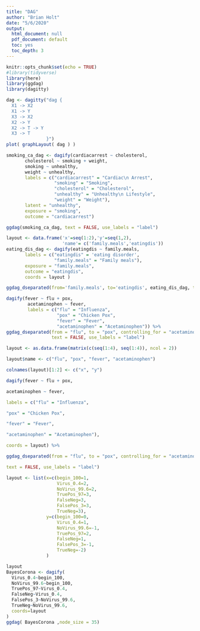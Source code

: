 ```yaml
---
title: "DAG"
author: "Brian Holt"
date: "5/6/2020"
output:
  html_document: null
  pdf_document: default
  toc: yes
  toc_depth: 3
---
```


```r
knitr::opts_chunk$set(echo = TRUE)
#library(tidyverse)
library(here)
library(ggdag)
library(dagitty)
```


```r
dag <- dagitty("dag {
  X1 -> X2
  X1 -> Y
  X3 -> X2
  X2 -> Y
  X2 -> T -> Y
  X3 -> T
               }")
plot( graphLayout( dag ) )
```

```r
smoking_ca_dag <- dagify(cardiacarrest ~ cholesterol,
       cholesterol ~ smoking + weight,
       smoking ~ unhealthy,
       weight ~ unhealthy,
       labels = c("cardiacarrest" = "Cardiac\n Arrest", 
                  "smoking" = "Smoking",
                  "cholesterol" = "Cholesterol",
                  "unhealthy" = "Unhealthy\n Lifestyle",
                  "weight" = "Weight"),
       latent = "unhealthy",
       exposure = "smoking",
       outcome = "cardiacarrest")

ggdag(smoking_ca_dag, text = FALSE, use_labels = "label")
```




```r

layout <- data.frame('x'=seq(1:2),'y'=seq(1,2),
                     'name'= c('family.meals','eatingdis'))
eating_dis_dag <- dagify(eatingdis ~ family.meals,
       labels = c("eatingdis" = 'eating disorder', 
                  "family.meals" = "Family meals"),
       exposure = "family.meals",
       outcome = "eatingdis",
       coords = layout )

ggdag_dseparated(from='family.meals', to='eatingdis', eating_dis_dag, text = FALSE, use_labels = "label")
```

```r
dagify(fever ~ flu + pox, 
        acetaminophen ~ fever,
        labels = c("flu" = "Influenza",
                   "pox" = "Chicken Pox",
                   "fever" = "Fever",
                   "acetaminophen" = "Acetaminophen")) %>% 
ggdag_dseparated(from = "flu", to = "pox", controlling_for = "acetaminophen",
                 text = FALSE, use_labels = "label")
```


```r
layout <- as.data.frame(matrix(c(seq(1:4), seq(1:4)), ncol = 2))

layout$name <- c("flu", "pox", "fever", "acetaminophen")

colnames(layout)[1:2] <- c("x", "y")

dagify(fever ~ flu + pox,

acetaminophen ~ fever,

labels = c("flu" = "Influenza",

"pox" = "Chicken Pox",

"fever" = "Fever",

"acetaminophen" = "Acetaminophen"),

coords = layout) %>%

ggdag_dseparated(from = "flu", to = "pox", controlling_for = "acetaminophen",

text = FALSE, use_labels = "label")
```



```r

layout <- list(x=c(begin_100=1,
                   Virus_0.4=2,
                   NoVirus_99.6=2,
                   TruePos_97=3,
                   FalseNeg=3,
                   FalsePos_3=3,
                   TrueNeg=3),
               y=c(begin_100=0,
                   Virus_0.4=1,
                   NoVirus_99.6=-1,
                   TruePos_97=2,
                   FalseNeg=1,
                   FalsePos_3=-1,
                   TrueNeg=-2)
               )

layout
BayesCorona <- dagify(
  Virus_0.4~begin_100,
  NoVirus_99.6~begin_100,
  TruePos_97~Virus_0.4,
  FalseNeg~Virus_0.4,
  FalsePos_3~NoVirus_99.6,
  TrueNeg~NoVirus_99.6,
  coords=layout
)
ggdag( BayesCorona ,node_size = 35)
```